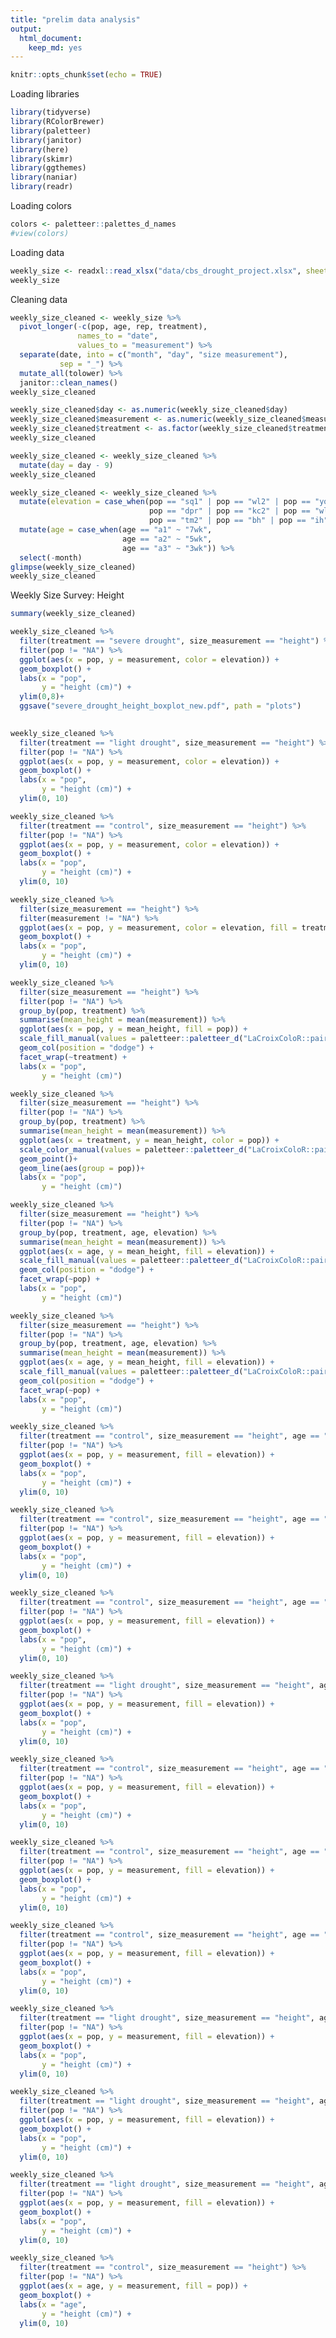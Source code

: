 ```yaml
---
title: "prelim data analysis"
output: 
  html_document: 
    keep_md: yes
---
```


```r
knitr::opts_chunk$set(echo = TRUE)
```


Loading libraries
```r
library(tidyverse)
library(RColorBrewer)
library(paletteer)
library(janitor)
library(here)
library(skimr)
library(ggthemes)
library(naniar)
library(readr)
```

Loading colors
```r
colors <- paletteer::palettes_d_names
#view(colors)
```

Loading data
```r
weekly_size <- readxl::read_xlsx("data/cbs_drought_project.xlsx", sheet = "Weekly Surveys (complete racks)")
weekly_size
```

Cleaning data
```r
weekly_size_cleaned <- weekly_size %>% 
  pivot_longer(-c(pop, age, rep, treatment),
               names_to = "date",
               values_to = "measurement") %>% 
  separate(date, into = c("month", "day", "size measurement"),
           sep = "_") %>% 
  mutate_all(tolower) %>%
  janitor::clean_names()
weekly_size_cleaned
```

```r
weekly_size_cleaned$day <- as.numeric(weekly_size_cleaned$day)
weekly_size_cleaned$measurement <- as.numeric(weekly_size_cleaned$measurement)
weekly_size_cleaned$treatment <- as.factor(weekly_size_cleaned$treatment)
weekly_size_cleaned
```

```r
weekly_size_cleaned <- weekly_size_cleaned %>% 
  mutate(day = day - 9)
weekly_size_cleaned
```

```r
weekly_size_cleaned <- weekly_size_cleaned %>%
  mutate(elevation = case_when(pop == "sq1" | pop == "wl2" | pop == "yo1" | pop == "sq3" ~ "high",
                               pop == "dpr" | pop == "kc2" | pop == "wl1" ~ "intermediate",
                               pop == "tm2" | pop == "bh" | pop == "ih" ~ "low")) %>% 
  mutate(age = case_when(age == "a1" ~ "7wk",
                         age == "a2" ~ "5wk",
                         age == "a3" ~ "3wk")) %>% 
  select(-month)
glimpse(weekly_size_cleaned)
weekly_size_cleaned
```

Weekly Size Survey: Height

```r
summary(weekly_size_cleaned)
```


```r
weekly_size_cleaned %>% 
  filter(treatment == "severe drought", size_measurement == "height") %>%
  filter(pop != "NA") %>% 
  ggplot(aes(x = pop, y = measurement, color = elevation)) +
  geom_boxplot() +
  labs(x = "pop",
       y = "height (cm)") +
  ylim(0,8)+
  ggsave("severe_drought_height_boxplot_new.pdf", path = "plots")
  
```
```r
weekly_size_cleaned %>% 
  filter(treatment == "light drought", size_measurement == "height") %>%
  filter(pop != "NA") %>% 
  ggplot(aes(x = pop, y = measurement, color = elevation)) +
  geom_boxplot() +
  labs(x = "pop",
       y = "height (cm)") +
  ylim(0, 10)
```
```r
weekly_size_cleaned %>% 
  filter(treatment == "control", size_measurement == "height") %>%
  filter(pop != "NA") %>% 
  ggplot(aes(x = pop, y = measurement, color = elevation)) +
  geom_boxplot() +
  labs(x = "pop",
       y = "height (cm)") +
  ylim(0, 10)
```
```r
weekly_size_cleaned %>% 
  filter(size_measurement == "height") %>%
  filter(measurement != "NA") %>% 
  ggplot(aes(x = pop, y = measurement, color = elevation, fill = treatment)) +
  geom_boxplot() +
  labs(x = "pop",
       y = "height (cm)") +
  ylim(0, 10)
```
```r
weekly_size_cleaned %>% 
  filter(size_measurement == "height") %>%
  filter(pop != "NA") %>% 
  group_by(pop, treatment) %>% 
  summarise(mean_height = mean(measurement)) %>% 
  ggplot(aes(x = pop, y = mean_height, fill = pop)) +
  scale_fill_manual(values = paletteer::paletteer_d("LaCroixColoR::paired")) +
  geom_col(position = "dodge") +
  facet_wrap(~treatment) +
  labs(x = "pop",
       y = "height (cm)")
```

```r
weekly_size_cleaned %>% 
  filter(size_measurement == "height") %>%
  filter(pop != "NA") %>% 
  group_by(pop, treatment) %>% 
  summarise(mean_height = mean(measurement)) %>% 
  ggplot(aes(x = treatment, y = mean_height, color = pop)) +
  scale_color_manual(values = paletteer::paletteer_d("LaCroixColoR::paired")) +
  geom_point()+
  geom_line(aes(group = pop))+
  labs(x = "pop",
       y = "height (cm)")
```


```r
weekly_size_cleaned %>% 
  filter(size_measurement == "height") %>%
  filter(pop != "NA") %>% 
  group_by(pop, treatment, age, elevation) %>% 
  summarise(mean_height = mean(measurement)) %>% 
  ggplot(aes(x = age, y = mean_height, fill = elevation)) +
  scale_fill_manual(values = paletteer::paletteer_d("LaCroixColoR::paired")) +
  geom_col(position = "dodge") +
  facet_wrap(~pop) +
  labs(x = "pop",
       y = "height (cm)")
```

```r
weekly_size_cleaned %>% 
  filter(size_measurement == "height") %>%
  filter(pop != "NA") %>% 
  group_by(pop, treatment, age, elevation) %>% 
  summarise(mean_height = mean(measurement)) %>% 
  ggplot(aes(x = age, y = mean_height, fill = elevation)) +
  scale_fill_manual(values = paletteer::paletteer_d("LaCroixColoR::paired")) +
  geom_col(position = "dodge") +
  facet_wrap(~pop) +
  labs(x = "pop",
       y = "height (cm)")
```

```r
weekly_size_cleaned %>% 
  filter(treatment == "control", size_measurement == "height", age == "3wk") %>%
  filter(pop != "NA") %>% 
  ggplot(aes(x = pop, y = measurement, fill = elevation)) +
  geom_boxplot() +
  labs(x = "pop",
       y = "height (cm)") +
  ylim(0, 10)
```

```r
weekly_size_cleaned %>% 
  filter(treatment == "control", size_measurement == "height", age == "5wk") %>%
  filter(pop != "NA") %>% 
  ggplot(aes(x = pop, y = measurement, fill = elevation)) +
  geom_boxplot() +
  labs(x = "pop",
       y = "height (cm)") +
  ylim(0, 10)
```

```r
weekly_size_cleaned %>% 
  filter(treatment == "control", size_measurement == "height", age == "7wk") %>%
  filter(pop != "NA") %>% 
  ggplot(aes(x = pop, y = measurement, fill = elevation)) +
  geom_boxplot() +
  labs(x = "pop",
       y = "height (cm)") +
  ylim(0, 10)
```

```r
weekly_size_cleaned %>% 
  filter(treatment == "light drought", size_measurement == "height", age == "7wk") %>%
  filter(pop != "NA") %>% 
  ggplot(aes(x = pop, y = measurement, fill = elevation)) +
  geom_boxplot() +
  labs(x = "pop",
       y = "height (cm)") +
  ylim(0, 10)
```

```r
weekly_size_cleaned %>% 
  filter(treatment == "control", size_measurement == "height", age == "3wk") %>%
  filter(pop != "NA") %>% 
  ggplot(aes(x = pop, y = measurement, fill = elevation)) +
  geom_boxplot() +
  labs(x = "pop",
       y = "height (cm)") +
  ylim(0, 10)
```


```r
weekly_size_cleaned %>% 
  filter(treatment == "control", size_measurement == "height", age == "5wk") %>%
  filter(pop != "NA") %>% 
  ggplot(aes(x = pop, y = measurement, fill = elevation)) +
  geom_boxplot() +
  labs(x = "pop",
       y = "height (cm)") +
  ylim(0, 10)
```

```r
weekly_size_cleaned %>% 
  filter(treatment == "control", size_measurement == "height", age == "7wk") %>%
  filter(pop != "NA") %>% 
  ggplot(aes(x = pop, y = measurement, fill = elevation)) +
  geom_boxplot() +
  labs(x = "pop",
       y = "height (cm)") +
  ylim(0, 10)
```

```r
weekly_size_cleaned %>% 
  filter(treatment == "light drought", size_measurement == "height", age == "3wk") %>%
  filter(pop != "NA") %>% 
  ggplot(aes(x = pop, y = measurement, fill = elevation)) +
  geom_boxplot() +
  labs(x = "pop",
       y = "height (cm)") +
  ylim(0, 10)
```

```r
weekly_size_cleaned %>% 
  filter(treatment == "light drought", size_measurement == "height", age == "5wk") %>%
  filter(pop != "NA") %>% 
  ggplot(aes(x = pop, y = measurement, fill = elevation)) +
  geom_boxplot() +
  labs(x = "pop",
       y = "height (cm)") +
  ylim(0, 10)
```

```r
weekly_size_cleaned %>% 
  filter(treatment == "light drought", size_measurement == "height", age == "7wk") %>%
  filter(pop != "NA") %>% 
  ggplot(aes(x = pop, y = measurement, fill = elevation)) +
  geom_boxplot() +
  labs(x = "pop",
       y = "height (cm)") +
  ylim(0, 10)
```


```r
weekly_size_cleaned %>% 
  filter(treatment == "control", size_measurement == "height") %>%
  filter(pop != "NA") %>% 
  ggplot(aes(x = age, y = measurement, fill = pop)) +
  geom_boxplot() +
  labs(x = "age",
       y = "height (cm)") +
  ylim(0, 10)
```

```r

```

